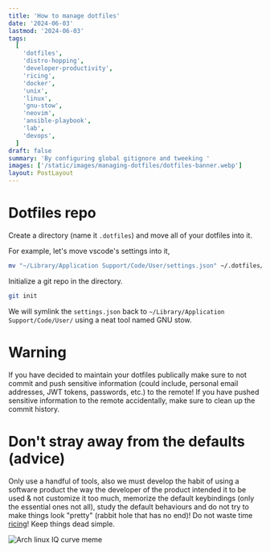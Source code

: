 ```yaml
---
title: 'How to manage dotfiles'
date: '2024-06-03'
lastmod: '2024-06-03'
tags:
  [
    'dotfiles',
    'distro-hopping',
    'developer-productivity',
    'ricing',
    'docker',
    'unix',
    'linux',
    'gnu-stow',
    'neovim',
    'ansible-playbook',
    'lab',
    'devops',
  ]
draft: false
summary: 'By configuring global gitignore and tweeking '
images: ['/static/images/managing-dotfiles/dotfiles-banner.webp']
layout: PostLayout
---
```


# Dotfiles repo

Create a directory (name it `.dotfiles`) and move all of your dotfiles into it.

For example, let's move vscode's settings into it,

```bash
mv "~/Library/Application Support/Code/User/settings.json" ~/.dotfiles/vscode/settings.json # macOS
```

Initialize a git repo in the directory.

```bash
git init
```

We will symlink the `settings.json` back to
`~/Library/Application Support/Code/User/` using a neat tool named GNU stow.

# Warning

If you have decided to maintain your dotfiles publically make sure to not commit
and push sensitive information (could include, personal email addresses, JWT
tokens, passwords, etc.) to the remote! If you have pushed sensitive information
to the remote accidentally, make sure to clean up the commit history.

# Don't stray away from the defaults (advice)

Only use a handful of tools, also we must develop the habit of using a software
product the way the developer of the product intended it to be used & not
customize it too much, memorize the default keybindings (only the essential ones
not all), study the default behaviours and do not try to make things look
"pretty" (rabbit hole that has no end)! Do not waste time
[ricing](https://www.reddit.com/r/unixporn/comments/3iy3wd/stupid_question_what_is_ricing/)!
Keep things dead simple.

![Arch linux IQ curve meme](/static/images/blogs/how-to-manage-dotfiles/arch-linux-meme.webp)
